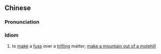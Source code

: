 {{also|小题大作}}
==Chinese==
{{zh-forms|s=小题大作|alt=小題大做}}

===Pronunciation===
{{zh-pron
|m=xiǎotídàzuò
|c=siu2 tai4 daai6 zok3
|mn=sió-tê-tāi-chok/sió-tôe-tāi-chok
|cat=id
}}

===Idiom===
{{zh-idiom}}

# to [[make]] a [[fuss]] over a [[trifling]] matter; [[make a mountain out of a molehill]]